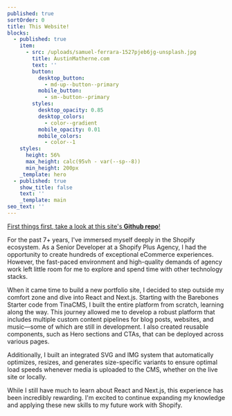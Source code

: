 ```yaml
---
published: true
sortOrder: 0
title: This Website!
blocks:
  - published: true
    item:
      - src: /uploads/samuel-ferrara-1527pjeb6jg-unsplash.jpg
        title: AustinMatherne.com
        text: ''
        button:
          desktop_button:
            - md-up--button--primary
          mobile_button:
            - sm--button--primary
        styles:
          desktop_opacity: 0.85
          desktop_colors:
            - color--gradient
          mobile_opacity: 0.01
          mobile_colors:
            - color--1
    styles:
      height: 56%
      max_height: calc(95vh - var(--sp--8))
      min_height: 200px
    _template: hero
  - published: true
    show_title: false
    text: ''
    _template: main
seo_text: ''
---
```


[First things first, take a look at this site's **Github repo**!](https://github.com/amatherne/barebones-starter)

For the past 7+ years, I've immersed myself deeply in the Shopify ecosystem. As a Senior Developer at a Shopify Plus Agency, I had the opportunity to create hundreds of exceptional eCommerce experiences. However, the fast-paced environment and high-quality demands of agency work left little room for me to explore and spend time with other technology stacks.

When it came time to build a new portfolio site, I decided to step outside my comfort zone and dive into React and Next.js. Starting with the Barebones Starter code from TinaCMS, I built the entire platform from scratch, learning along the way. This journey allowed me to develop a robust platform that includes multiple custom content pipelines for blog posts, websites, and music—some of which are still in development. I also created reusable components, such as Hero sections and CTAs, that can be deployed across various pages.

Additionally, I built an integrated SVG and IMG system that automatically optimizes, resizes, and generates size-specific variants to ensure optimal load speeds whenever media is uploaded to the CMS, whether on the live site or locally.

While I still have much to learn about React and Next.js, this experience has been incredibly rewarding. I'm excited to continue expanding my knowledge and applying these new skills to my future work with Shopify.
